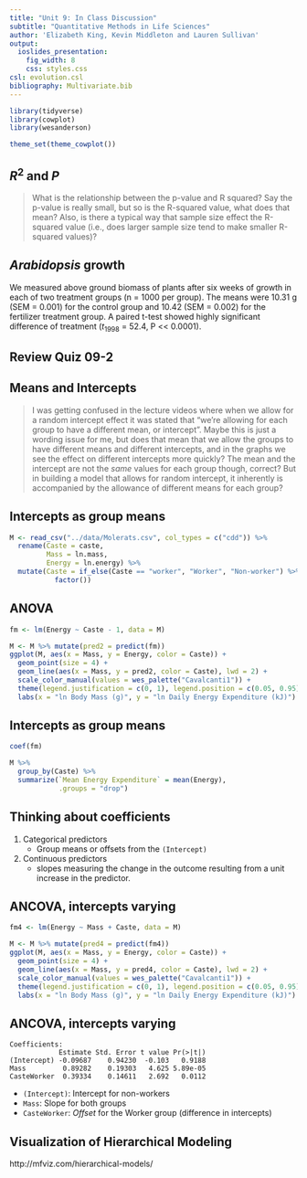 ```yaml
---
title: "Unit 9: In Class Discussion"
subtitle: "Quantitative Methods in Life Sciences"
author: 'Elizabeth King, Kevin Middleton and Lauren Sullivan'
output:
  ioslides_presentation:
    fig_width: 8
    css: styles.css
csl: evolution.csl
bibliography: Multivariate.bib
---
```


```r
library(tidyverse)
library(cowplot)
library(wesanderson)

theme_set(theme_cowplot())
```


## $R^2$ and $P$

> What is the relationship between the p-value and R squared? Say the p-value is really small, but so is the R-squared value, what does that mean? Also, is there a typical way that sample size effect the R-squared value (i.e., does larger sample size tend to make smaller R-squared values)?


## *Arabidopsis* growth

We measured above ground biomass of plants after six weeks of growth in each of two treatment groups (n = 1000 per group). The means were 10.31 g (SEM = 0.001) for the control group and 10.42 (SEM = 0.002) for the fertilizer treatment group. A paired t-test showed highly significant difference of treatment ($t_{1998}$ = 52.4, P << 0.0001).


## Review Quiz 09-2


## Means and Intercepts

> I was getting confused in the lecture videos where when we allow for a random intercept effect it was stated that "we're allowing for each group to have a different mean, or intercept".  Maybe this is just a wording issue for me, but does that mean that we allow the groups to have different means and different intercepts, and in the graphs we see the effect on different intercepts more quickly?  The mean and the intercept are not the *same* values for each group though, correct?  But in building a model that allows for random intercept, it inherently is accompanied by the allowance of different means for each group?


## Intercepts as group means

```r
M <- read_csv("../data/Molerats.csv", col_types = c("cdd")) %>% 
  rename(Caste = caste,
         Mass = ln.mass,
         Energy = ln.energy) %>% 
  mutate(Caste = if_else(Caste == "worker", "Worker", "Non-worker") %>% 
           factor())
```


## ANOVA

```r
fm <- lm(Energy ~ Caste - 1, data = M)
```

```r
M <- M %>% mutate(pred2 = predict(fm))
ggplot(M, aes(x = Mass, y = Energy, color = Caste)) +
  geom_point(size = 4) +
  geom_line(aes(x = Mass, y = pred2, color = Caste), lwd = 2) +
  scale_color_manual(values = wes_palette("Cavalcanti1")) +
  theme(legend.justification = c(0, 1), legend.position = c(0.05, 0.95)) +
  labs(x = "ln Body Mass (g)", y = "ln Daily Energy Expenditure (kJ)")
```


## Intercepts as group means

```r
coef(fm)

M %>% 
  group_by(Caste) %>% 
  summarize(`Mean Energy Expenditure` = mean(Energy),
            .groups = "drop")
```


## Thinking about coefficients

1. Categorical predictors
    - Group means or offsets from the `(Intercept)`
2. Continuous predictors
    - slopes measuring the change in the outcome resulting from a  unit increase in the predictor.


## ANCOVA, intercepts varying

```r
fm4 <- lm(Energy ~ Mass + Caste, data = M)
```

```r
M <- M %>% mutate(pred4 = predict(fm4))
ggplot(M, aes(x = Mass, y = Energy, color = Caste)) +
  geom_point(size = 4) +
  geom_line(aes(x = Mass, y = pred4, color = Caste), lwd = 2) +
  scale_color_manual(values = wes_palette("Cavalcanti1")) +
  theme(legend.justification = c(0, 1), legend.position = c(0.05, 0.95)) +
  labs(x = "ln Body Mass (g)", y = "ln Daily Energy Expenditure (kJ)")
```


## ANCOVA, intercepts varying

```
Coefficients:
            Estimate Std. Error t value Pr(>|t|)
(Intercept) -0.09687    0.94230  -0.103   0.9188
Mass         0.89282    0.19303   4.625 5.89e-05
CasteWorker  0.39334    0.14611   2.692   0.0112
```

- `(Intercept)`: Intercept for non-workers
- `Mass`: Slope for both groups
- `CasteWorker`: *Offset* for the Worker group (difference in intercepts)


## Visualization of Hierarchical Modeling

http://mfviz.com/hierarchical-models/

